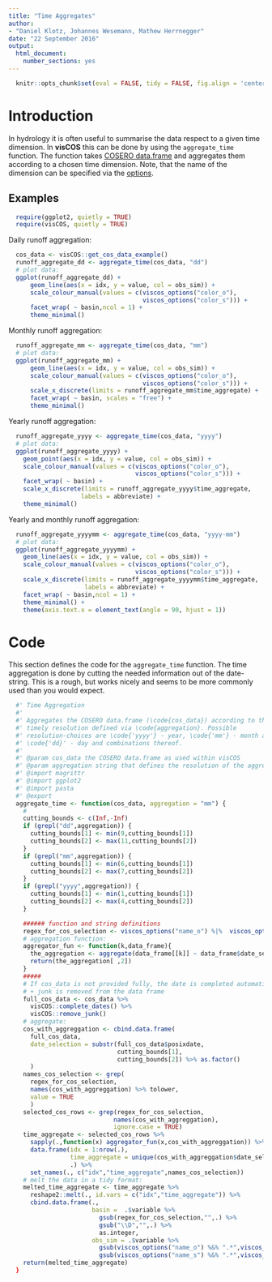 ```yaml
---
title: "Time Aggregates"
author:
- "Daniel Klotz, Johannes Wesemann, Mathew Herrnegger"
date: "22 September 2016"
output:
  html_document:
    number_sections: yes
---
```




```r
  knitr::opts_chunk$set(eval = FALSE, tidy = FALSE, fig.align = 'center')
```

# Introduction
In hydrology it is often useful to summarise the data respect to a
given time dimension. In **visCOS** this can be done by using the
`aggregate_time` function. The function takes
[COSERO data.frame](cook_data.html) and aggregates them according to a chosen
time dimension. Note, that the name of the dimension can be specified via the
[options](LP-viscos_options.html).

## Examples
```r
  require(ggplot2, quietly = TRUE)
  require(visCOS, quietly = TRUE)
```

Daily runoff aggregation:
```r
  cos_data <- visCOS::get_cos_data_example()
  runoff_aggregate_dd <- aggregate_time(cos_data, "dd")
  # plot data:
  ggplot(runoff_aggregate_dd) +
      geom_line(aes(x = idx, y = value, col = obs_sim)) +
      scale_colour_manual(values = c(viscos_options("color_o"),
                                     viscos_options("color_s"))) +
      facet_wrap( ~ basin,ncol = 1) +
      theme_minimal()
```

Monthly runoff aggregation:
```r
  runoff_aggregate_mm <- aggregate_time(cos_data, "mm")
  # plot data:
  ggplot(runoff_aggregate_mm) +
      geom_line(aes(x = idx, y = value, col = obs_sim)) +
      scale_colour_manual(values = c(viscos_options("color_o"),
                                     viscos_options("color_s"))) +
      scale_x_discrete(limits = runoff_aggregate_mm$time_aggregate) +
      facet_wrap( ~ basin, scales = "free") +
      theme_minimal()
```

Yearly runoff aggregation:
```r
  runoff_aggregate_yyyy <- aggregate_time(cos_data, "yyyy")
  # plot data:
  ggplot(runoff_aggregate_yyyy) +
    geom_point(aes(x = idx, y = value, col = obs_sim)) +
    scale_colour_manual(values = c(viscos_options("color_o"),
                                   viscos_options("color_s"))) +
    facet_wrap( ~ basin) +
    scale_x_discrete(limits = runoff_aggregate_yyyy$time_aggregate,  
                    labels = abbreviate) +
    theme_minimal()
```

Yearly and monthly runoff aggregation:
```r
  runoff_aggregate_yyyymm <- aggregate_time(cos_data, "yyyy-mm")
  # plot data:
  ggplot(runoff_aggregate_yyyymm) +
    geom_line(aes(x = idx, y = value, col = obs_sim)) +
    scale_colour_manual(values = c(viscos_options("color_o"),
                                   viscos_options("color_s"))) +
    scale_x_discrete(limits = runoff_aggregate_yyyymm$time_aggregate,  
                     labels = abbreviate) +
    facet_wrap( ~ basin,ncol = 1) +
    theme_minimal() +
    theme(axis.text.x = element_text(angle = 90, hjust = 1))
```

# Code
This section defines the code for the `aggregate_time` function.
The time aggregation is done by cutting the needed information out of the
date-string. This is a rough, but works nicely and seems to be more
commonly used than you would expect.
```r
  #' Time Aggregation
  #'
  #' Aggregates the COSERO data.frame (\code{cos_data}) according to the
  #' timely resolution defined via \code{aggregation}. Possible
  #' resolution-choices are \code{'yyyy'} - year, \code{'mm'} - month and
  #' \code{'dd}' - day and combinations thereof.
  #'
  #' @param cos_data the COSERO data.frame as used within visCOS
  #' @param aggregation string that defines the resolution of the aggregation.
  #' @import magrittr
  #' @import ggplot2
  #' @import pasta
  #' @export
  aggregate_time <- function(cos_data, aggregation = "mm") {
    #
    cutting_bounds <- c(Inf,-Inf)
    if (grepl("dd",aggregation)) {
      cutting_bounds[1] <- min(9,cutting_bounds[1])
      cutting_bounds[2] <- max(11,cutting_bounds[2])
    }
    if (grepl("mm",aggregation)) {
      cutting_bounds[1] <- min(6,cutting_bounds[1])
      cutting_bounds[2] <- max(7,cutting_bounds[2])
    }
    if (grepl("yyyy",aggregation)) {
      cutting_bounds[1] <- min(1,cutting_bounds[1])
      cutting_bounds[2] <- max(4,cutting_bounds[2])
    }
```

```r
    ###### function and string definitions
    regex_for_cos_selection <- viscos_options("name_o") %|%  viscos_options("name_s")
    # aggregation function:
    aggregator_fun <- function(k,data_frame){
      the_aggregation <- aggregate(data_frame[[k]] ~ data_frame$date_selection, FUN = mean)
      return(the_aggregation[ ,2])
    }
    #####
    # If cos_data is not provided fully, the date is completed automatically
    # + junk is removed from the data frame
    full_cos_data <- cos_data %>%
      visCOS::complete_dates() %>%
      visCOS::remove_junk()
    # aggregate:
    cos_with_aggreggation <- cbind.data.frame(
      full_cos_data,
      date_selection = substr(full_cos_data$posixdate,
                              cutting_bounds[1],
                              cutting_bounds[2]) %>% as.factor()
      )
    names_cos_selection <- grep(
      regex_for_cos_selection,
      names(cos_with_aggreggation) %>% tolower,
      value = TRUE
      )
    selected_cos_rows <- grep(regex_for_cos_selection,
                             names(cos_with_aggreggation),
                             ignore.case = TRUE)
    time_aggregate <- selected_cos_rows %>%
      sapply(.,function(x) aggregator_fun(x,cos_with_aggreggation)) %>%
      data.frame(idx = 1:nrow(.),
                 time_aggregate = unique(cos_with_aggreggation$date_selection),
                 .) %>%
      set_names(., c("idx","time_aggregate",names_cos_selection))
    # melt the data in a tidy format:
    melted_time_aggregate <- time_aggregate %>%
      reshape2::melt(., id.vars = c("idx","time_aggregate")) %>%
      cbind.data.frame(.,
                       basin =  .$variable %>%
                         gsub(regex_for_cos_selection,"",.) %>%
                         gsub("\\D","",.) %>%
                         as.integer,
                       obs_sim = .$variable %>%
                         gsub(viscos_options("name_o") %&% ".*",viscos_options("name_o"),.) %>%
                         gsub(viscos_options("name_s") %&% ".*",viscos_options("name_s"),.))
    return(melted_time_aggregate)
  }
```
